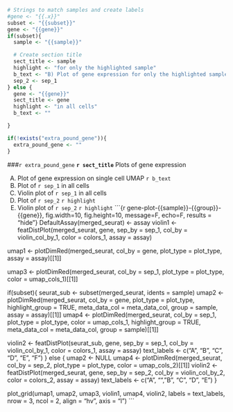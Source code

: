 ```r

# Strings to match samples and create labels
#gene <- "{{.x}}"
subset <- "{{subset}}"
gene <- "{{gene}}"
if(subset){
  sample <- "{{sample}}"

  # Create section title
  sect_title <- sample
  highlight <- "for only the highlighted sample"
  b_text <- "B) Plot of gene expression for only the highlighted sample"
  sep_2 <- sep_1
} else {
  gene <- "{{gene}}"
  sect_title <- gene
  highlight <- "in all cells"
  b_text <- ""

}

if(!exists("extra_pound_gene")){
  extra_pound_gene <- ""
}


```

###`r extra_pound_gene` **`r sect_title`**
Plots of gene expression

A) Plot of gene expression on single cell UMAP
`r b_text`
C) Plot of `r sep_1` in all cells
D) Violin plot of `r sep_1` in all cells
E) Plot of `r sep_2` `r highlight`
F) Violin plot of `r sep_2` `r highlight`
```{r gene-plot-{{sample}}-{{group}}-{{gene}}, fig.width=10, fig.height=10, message=F, echo=F, results = "hide"}
DefaultAssay(merged_seurat) <- assay
violin1 <- featDistPlot(merged_seurat, gene, sep_by = sep_1,
                        col_by = violin_col_by_1, color = colors_1,
                        assay = assay)
                      

umap1 <- plotDimRed(merged_seurat, col_by = gene, plot_type = plot_type,
                    assay = assay)[[1]]

umap3 <- plotDimRed(merged_seurat, col_by = sep_1,
                    plot_type = plot_type, color = umap_cols_1)[[1]]

if(subset){
  seurat_sub <- subset(merged_seurat, idents = sample)
  umap2 <- plotDimRed(merged_seurat, col_by = gene, plot_type = plot_type,
                      highlight_group = TRUE, meta_data_col = meta_data_col,
                      group = sample, assay = assay)[[1]]
  umap4 <- plotDimRed(merged_seurat, col_by = sep_1,
                      plot_type = plot_type, color = umap_cols_1,
                      highlight_group = TRUE, meta_data_col = meta_data_col,
                      group = sample)[[1]]

  violin2 <- featDistPlot(seurat_sub, gene, sep_by = sep_1,
                          col_by = violin_col_by_1, color = colors_1,
                          assay = assay)
  text_labels <- c("A", "B", "C", "D", "E", "F")
} else {
  umap2 <- NULL
  umap4 <- plotDimRed(merged_seurat, col_by = sep_2,
                      plot_type = plot_type, color = umap_cols_2)[[1]]
  violin2 <- featDistPlot(merged_seurat, gene, sep_by = sep_2,
                          col_by = violin_col_by_2, color = colors_2,
                          assay = assay)
  text_labels <- c("A", "", "B", "C", "D", "E")
}


plot_grid(umap1, umap2,
          umap3, violin1,
          umap4, violin2,
          labels = text_labels,
          nrow = 3,
          ncol = 2,
          align = "hv",
          axis = "l")
```

